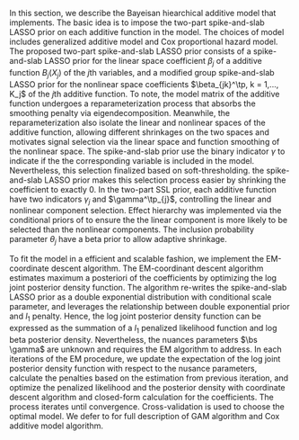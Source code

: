 \section{Models and algorithms}

In this section, we describe the Bayeisan hiearchical additive model that \texttt{BHAM} implements. The basic idea is to impose the two-part spike-and-slab LASSO prior \cite{guo2022_GAM} on each additive function in the model. The choices of model includes generalized additive model and Cox proportional hazard model. The proposed two-part spike-and-slab LASSO prior consists of a spike-and-slab LASSO prior for the linear space coefficient $\beta_j$ of a additive function $B_j(X_j)$ of the $j$th variables, and a modified group spike-and-slab LASSO prior for the nonlinear space coefficients $\beta_{jk}^\tp, k = 1,..., K_j$ of the $j$th additive function.
\begin{align}
  \beta_{j} | \gamma_{j},s_0,s_1 &\sim (1-\gamma_{j}) DE(0, s_0) + \gamma_{j} DE(0, s_1)\nonumber \\
  \beta^\tp_{jk} | \gamma^\tp_{j},s_0,s_1 &\simiid (1-\gamma_{j}^\tp) DE(0, s_0) + \gamma_{j}^\tp DE(0, s_1), k=1,\dots, K_j.
\end{align}
To note, the model matrix of the additive function undergoes a reparameterization process that absorbs the smoothing penalty via eigendecomposition. Meanwhile, the reparameterization also isolate the linear and nonlinear spaces of the additive function, allowing different shrinkages on the two spaces and motivates signal selection via the linear space and function smoothing of the nonlinear space. The spike-and-slab prior use the binary indicator $\gamma$ to indicate if the the corresponding variable is included in the model. Nevertheless, this selection finalized based on soft-thresholding. the spike-and-slab LASSO prior makes this selection process easier by shrinking the coefficient to exactly 0. In the two-part SSL prior, each  additive function have two indicators $\gamma_{j}$ and  $\gamma^\tp_{j}$, controlling the linear and nonlinear component selection. Effect hierarchy was implemented via the conditional priors of to ensure the the linear component is more likely to be selected than the nonlinear components.
\begin{align}
&\gamma_{j} | \theta_j \sim Bin(1, \theta_j) & & 
&\gamma_{j}^\tp | \gamma_{j}, \theta_j \sim Bin(1, \gamma_{j}\theta_j).
\end{align}
The inclusion probability parameter $\theta_j$ have a beta prior to allow adaptive shrinkage.

To fit the model in a efficient and scalable fashion, we implement the EM-coordinate descent algorithm. The EM-coordinant descent algorithm estimates maximum a posteriori of the coefficients by optimizing the log joint posterior density function. The algorithm re-writes the spike-and-slab LASSO prior as a double exponential distribution with conditional scale parameter, and leverages the relationship between double exponential prior and $l_1$ penalty. Hence, the log joint posterior density function can be expressed as the summation of a $l_1$ penalized likelihood function and log beta posterior density. Nevertheless, the nuances parameters $\bs \gamma$ are unknown and requires the EM algorithm to address. In each iterations of the EM procedure, we update the expectation of the log joint posterior density function with respect to the nusance parameters, calculate the penalties based on the estimation from previous iteration, and optimize the penalized likelihood and the posterior density with coordinate descent algorithm and closed-form calculation for the coefficients. The process iterates until convergence. Cross-validation is used to choose the optimal model. We defer \cite{guo2022_GAM, guo2022_Cox}to for full description of GAM algorithm and Cox additive model algorithm.


